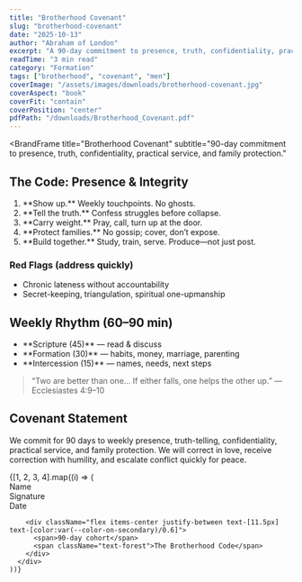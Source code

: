 ```yaml
---
title: "Brotherhood Covenant"
slug: "brotherhood-covenant"
date: "2025-10-13"
author: "Abraham of London"
excerpt: "A 90-day commitment to presence, truth, confidentiality, practical service, and family protection."
readTime: "3 min read"
category: "Formation"
tags: ["brotherhood", "covenant", "men"]
coverImage: "/assets/images/downloads/brotherhood-covenant.jpg"
coverAspect: "book"
coverFit: "contain"
coverPosition: "center"
pdfPath: "/downloads/Brotherhood_Covenant.pdf"
---
```


<BrandFrame
  title="Brotherhood Covenant"
  subtitle="90-day commitment to presence, truth, confidentiality, practical service, and family protection."
>
  <h2>The Code: Presence & Integrity</h2>
  <ol>
    <li>**Show up.** Weekly touchpoints. No ghosts.</li>
    <li>**Tell the truth.** Confess struggles before collapse.</li>
    <li>**Carry weight.** Pray, call, turn up at the door.</li>
    <li>**Protect families.** No gossip; cover, don’t expose.</li>
    <li>**Build together.** Study, train, serve. Produce—not just post.</li>
  </ol>

  <h3>Red Flags (address quickly)</h3>
  <ul>
    <li>Chronic lateness without accountability</li>
    <li>Secret-keeping, triangulation, spiritual one-upmanship</li>
  </ul>

  <h2>Weekly Rhythm (60–90 min)</h2>
  <ul>
    <li>**Scripture (45)** — read & discuss</li>
    <li>**Formation (30)** — habits, money, marriage, parenting</li>
    <li>**Intercession (15)** — names, needs, next steps</li>
  </ul>

  <blockquote>
    “Two are better than one… If either falls, one helps the other up.” — Ecclesiastes 4:9–10
  </blockquote>

  <h2 className="mt-8">Covenant Statement</h2>
  <p>
    We commit for 90 days to weekly presence, truth-telling, confidentiality, practical service,
    and family protection. We will correct in love, receive correction with humility, and
    escalate conflict quickly for peace.
  </p>

  <div className="not-prose mt-10 grid grid-cols-1 gap-8 sm:grid-cols-2">
    {[1, 2, 3, 4].map((i) => (
      <div key={i} className="rounded-xl border border-lightGrey/90 p-4">
        <div className="mb-6">
          <div className="mb-5 border-b border-lightGrey pb-5">
            <div className="h-6" />
            <span className="text-xs text-[color:var(--color-on-secondary)/0.6]">Name</span>
          </div>
          <div className="mb-5 border-b border-lightGrey pb-5">
            <div className="h-6" />
            <span className="text-xs text-[color:var(--color-on-secondary)/0.6]">Signature</span>
          </div>
          <div className="border-b border-lightGrey pb-5">
            <div className="h-6" />
            <span className="text-xs text-[color:var(--color-on-secondary)/0.6]">Date</span>
          </div>
        </div>

        <div className="flex items-center justify-between text-[11.5px] text-[color:var(--color-on-secondary)/0.6]">
          <span>90-day cohort</span>
          <span className="text-forest">The Brotherhood Code</span>
        </div>
      </div>
    ))}
  </div>
</BrandFrame>